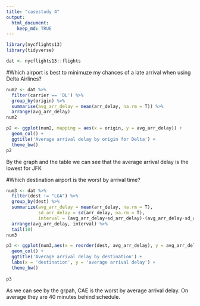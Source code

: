 ```yaml
---
title: "casestudy 4"
output: 
  html_document:
    keep_md: TRUE 
---
```


```r
library(nycflights13)
library(tidyverse)

dat <- nycflights13::flights

```

#Which airport is best to minimuze my chances of a late arrival when using Delta Airlines? 

```r
num2 <- dat %>% 
  filter(carrier == 'DL') %>% 
  group_by(origin) %>% 
  summarise(avg_arr_delay = mean(arr_delay, na.rm = T)) %>% 
  arrange(avg_arr_delay)
num2

p2 <- ggplot(num2, mapping = aes(x = origin, y = avg_arr_delay)) +
  geom_col() +
  ggtitle('Average arrival delay by origin for Delta') +
  theme_bw()
p2
```

By the graph and the table we can see that the average arrival delay is the lowest for JFK

#Which destination airport is the worst by arrival time? 

```r
num3 <- dat %>% 
  filter(dest != "LGA") %>% 
  group_by(dest) %>% 
  summarize(avg_arr_delay = mean(arr_delay, na.rm = T),
            sd_arr_delay = sd(arr_delay, na.rm = T),
            interval = (avg_arr_delay+sd_arr_delay)-(avg_arr_delay-sd_arr_delay)) %>% 
  arrange(avg_arr_delay, interval) %>% 
  tail(10)
num3
```

```r
p3 <- ggplot(num3,aes(x = reorder(dest, avg_arr_delay), y = avg_arr_delay)) +
  geom_col() +
  ggtitle('Average arrival delay by destination') +
  labs(x = 'destination', y = 'average arrival delay') +
  theme_bw()
  
p3
```

As we can see by the grpah, CAE is the worst by average arrival delay. On average they are 40 minutes behind schedule. 